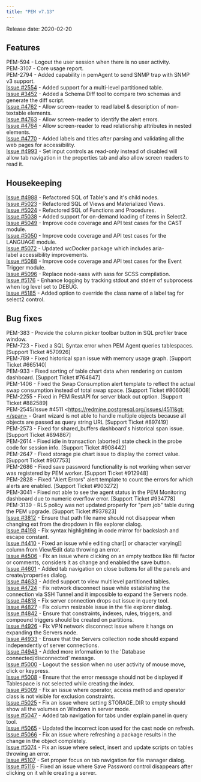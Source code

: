 ```yaml
---
title: "PEM v7.13"
---
```




Release date: 2020-02-20

## Features

PEM-594 - Logout the user session when there is no user activity.  
PEM-3107 - Core usage report.  
PEM-2794 - Added capability in pemAgent to send SNMP trap with SNMP v3 support.  
[Issue \#2554](https://redmine.postgresql.org/issues/2554) - Added support for a multi-level partitioned table.  
[Issue \#3452](https://redmine.postgresql.org/issues/3452) - Added a Schema Diff tool to compare two schemas and generate the diff script.  
[Issue \#4762](https://redmine.postgresql.org/issues/4762) - Allow screen-reader to read label & description of non-textable elements.  
[Issue \#4763](https://redmine.postgresql.org/issues/4763) - Allow screen-reader to identify the alert errors.  
[Issue \#4764](https://redmine.postgresql.org/issues/4764) - Allow screen-reader to read relationship attributes in nested elements.  
[Issue \#4770](https://redmine.postgresql.org/issues/4770) - Added labels and titles after parsing and validating all the web pages for accessibility.  
[Issue \#4993](https://redmine.postgresql.org/issues/4993) - Set input controls as read-only instead of disabled will allow tab navigation in the properties tab and also allow screen readers to read it.

## Housekeeping

[Issue \#4988](https://redmine.postgresql.org/issues/4988) - Refactored SQL of Table's and it's child nodes.  
[Issue \#5023](https://redmine.postgresql.org/issues/5023) - Refactored SQL of Views and Materialized Views.  
[Issue \#5024](https://redmine.postgresql.org/issues/5024) - Refactored SQL of Functions and Procedures.  
[Issue \#5038](https://redmine.postgresql.org/issues/5038) - Added support for on-demand loading of items in Select2.  
[Issue \#5049](https://redmine.postgresql.org/issues/5049) - Improve code coverage and API test cases for the CAST module.  
[Issue \#5050](https://redmine.postgresql.org/issues/5050) - Improve code coverage and API test cases for the LANGUAGE module.  
[Issue \#5072](https://redmine.postgresql.org/issues/5072) - Updated wcDocker package which includes aria-label accessibility improvements.  
[Issue \#5088](https://redmine.postgresql.org/issues/5088) - Improve code coverage and API test cases for the Event Trigger module.  
[Issue \#5096](https://redmine.postgresql.org/issues/5096) - Replace node-sass with sass for SCSS compilation.  
[Issue \#5176](https://redmine.postgresql.org/issues/5176) - Enhance logging by tracking stdout and stderr of subprocess when log level set to DEBUG.  
[Issue \#5185](https://redmine.postgresql.org/issues/5185) - Added option to override the class name of a label tag for select2 control.

## Bug fixes

PEM-383 - Provide the column picker toolbar button in SQL profiler trace window.  
PEM-723 - Fixed a SQL Syntax error when PEM Agent queries tablespaces. \[Support Ticket \#570926\]  
PEM-789 - Fixed historical span issue with memory usage graph. \[Support Ticket \#665140\]  
PEM-933 - Fixed sorting of table chart data when rendering on custom dashboard. \[Support Ticket \#764647\]  
PEM-1406 - Fixed the Swap Consumption alert template to reflect the actual swap consumption instead of total swap space. \[Support Ticket \#806008\]  
PEM-2255 - Fixed in PEM RestAPI for server black out option. \[Support Ticket \#882589\]  
PEM-2545/<span class="title-ref">Issue \#4511 &lt;https://redmine.postgresql.org/issues/4511&gt;</span> - Grant wizard is not able to handle multiple objects because all objects are passed as query string URL \[Support Ticket \#897419\]  
PEM-2573 - Fixed for shared\_buffers dashboard's historical span issue. \[Support Ticket \#894867\]  
PEM-2614 - Fixed idle in transaction (aborted) state check in the probe code for session info. \[Support Ticket \#908442\]  
PEM-2647 - Fixed storage pie chart issue to display the correct value. \[Support Ticket \#907753\]  
PEM-2686 - Fixed save password functionality is not working when server was registered by PEM worker. \[Support Ticket \#912948\]  
PEM-2828 - Fixed "Alert Errors" alert template to count the errors for which alerts are enabled. \[Support Ticket \#903272\]  
PEM-3041 - Fixed not able to see the agent status in the PEM Monitoring dashboard due to numeric overflow error. \[Support Ticket \#934778\]  
PEM-3139 - RLS policy was not updated properly for "pem.job" table during the PEM upgrade. \[Support Ticket \#937823\]  
[Issue \#3812](https://redmine.postgresql.org/issues/3812) - Ensure that path file name should not disappear when changing ext from the dropdown in file explorer dialog.  
[Issue \#4198](https://redmine.postgresql.org/issues/4198) - Fix syntax highlighting in code mirror for backslash and escape constant.  
[Issue \#4410](https://redmine.postgresql.org/issues/4410) - Fixed an issue while editing char\[\] or character varying\[\] column from View/Edit data throwing an error.  
[Issue \#4506](https://redmine.postgresql.org/issues/4506) - Fix an issue where clicking on an empty textbox like fill factor or comments, considers it as change and enabled the save button.  
[Issue \#4601](https://redmine.postgresql.org/issues/4601) - Added tab navigation on close buttons for all the panels and create/properties dialog.  
[Issue \#4633](https://redmine.postgresql.org/issues/4633) - Added support to view multilevel partitioned tables.  
[Issue \#4724](https://redmine.postgresql.org/issues/4724) - Fix network disconnect issue while establishing the connection via SSH Tunnel and it impossible to expand the Servers node.  
[Issue \#4818](https://redmine.postgresql.org/issues/4818) - Fix server connection drops out issue in query tool.  
[Issue \#4827](https://redmine.postgresql.org/issues/4827) - Fix column resizable issue in the file explorer dialog.  
[Issue \#4842](https://redmine.postgresql.org/issues/4842) - Ensure that constraints, indexes, rules, triggers, and compound triggers should be created on partitions.  
[Issue \#4926](https://redmine.postgresql.org/issues/4926) - Fix VPN network disconnect issue where it hangs on expanding the Servers node.  
[Issue \#4933](https://redmine.postgresql.org/issues/4933) - Ensure that the Servers collection node should expand independently of server connections.  
[Issue \#4943](https://redmine.postgresql.org/issues/4943) - Added more information to the 'Database connected/disconnected' message.  
[Issue \#5000](https://redmine.postgresql.org/issues/5000) - Logout the session when no user activity of mouse move, click or keypress.  
[Issue \#5008](https://redmine.postgresql.org/issues/5008) - Ensure that the error message should not be displayed if Tablespace is not selected while creating the index.  
[Issue \#5009](https://redmine.postgresql.org/issues/5009) - Fix an issue where operator, access method and operator class is not visible for exclusion constraints.  
[Issue \#5025](https://redmine.postgresql.org/issues/5025) - Fix an issue where setting STORAGE\_DIR to empty should show all the volumes on Windows in server mode.  
[Issue \#5047](https://redmine.postgresql.org/issues/5047) - Added tab navigation for tabs under explain panel in query tool.  
[Issue \#5065](https://redmine.postgresql.org/issues/5065) - Updated the incorrect icon used for the cast node on refresh.  
[Issue \#5066](https://redmine.postgresql.org/issues/5066) - Fix an issue where refreshing a package results in the change in the object completely.  
[Issue \#5074](https://redmine.postgresql.org/issues/5074) - Fix an issue where select, insert and update scripts on tables throwing an error.  
[Issue \#5107](https://redmine.postgresql.org/issues/5107) - Set proper focus on tab navigation for file manager dialog.  
[Issue \#5116](https://redmine.postgresql.org/issues/5116) - Fixed an issue where Save Password control disappears after clicking on it while creating a server.
